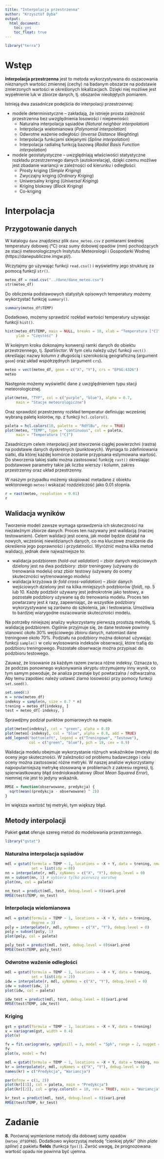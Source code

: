 ```yaml
---
title: "Interpolacja przestrzenna"
author: "Krzysztof Dyba"
output:
  html_document:
    toc: yes
    toc_float: true
---
```


```r
library("terra")
```

# Wstęp

**Interpolacja przestrzenna** jest to metoda wykorzystywana do oszacowania
nieznanych wartości zmiennej (cechy) na badanym obszarze na podstawie
zmierzonych wartości w określonych lokalizacjach. Dzięki niej możliwe jest
wypełnienie luk w zbiorze danych, tj. obszarów nieobjętych pomiarem.

Istnieją dwa zasadnicze podejścia do interpolacji przestrzennej:

* modele deterministyczne -- zakładają, że istnieje prosta zależność przestrzenna
bez uwzględnienia losowości i niepewności:
  * Naturalna interpolacja sąsiadów (*Natural neighbor interpolation*)
  * Interpolacja wielomianowa (*Polynomial interpolation*)
  * Odwrotne ważenie odległości (*Inverse Distance Weighting*)
  * Interpolacja funkcjami sklejanymi (*Spline interpolation*)
  * Interpolacja radialną funkcją bazową (*Radial Basis Function interpolation*)
  
* modele geostatystyczne -- uwzględniają właściwości statystyczne rozkładu
przestrzennego danych (autokorelację), dzięki czemu możliwe jest zbadanie
wariancji w zależności od kierunku i odległości:
  * Prosty kriging (*Simple Kriging*)
  * Zwyczajny kriging (*Ordinary Kriging*)
  * Uniwersalny kriging (*Universal Kriging*)
  * Kriging blokowy (*Block Kriging*)
  * Co-kriging

# Interpolacja

## Przygotowanie danych

W katalogu `dane` znajdziesz plik `dane_meteo.csv` z pomiarami średniej
temperatury dobowej (°C) oraz sumy dobowej opadów (mm) pochodzących ze stacji
meteorologicznych Instytutu Meteorologii i Gospodarki Wodnej
(https://danepubliczne.imgw.pl/).

Wczytajmy go używając funkcji `read.csv()` i wyświetlmy jego strukturę za pomocą
funkcji `str()`.

```r
meteo_df = read.csv("../dane/dane_meteo.csv")
str(meteo_df)
```

Do obliczenia podstawowych statystyk opisowych temperatury możemy wykorzystać
funkcję `summary()`.

```r
summary(meteo_df$TEMP)
```

Dodatkowo, możemy sprawdzić rozkład wartości temperatury używając funkcji `hist()`.

```r
hist(meteo_df$TEMP, main = NULL, breaks = 10, xlab = "Temperatura [°C]",
     ylab = "Częstość" )
```

W kolejnym kroku dokonajmy konwersji ramki danych do obiektu przestrzennego,
tj. *SpatVector*. W tym celu należy użyć funkcji `vect()` określając nazwy
kolumn z długością i szerokością geograficzną (argument `geom`) oraz układ
współrzędnych (argument `crs`).

```r
meteo = vect(meteo_df, geom = c("X", "Y"), crs = "EPSG:4326")
meteo
```

Następnie możemy wyświetlić dane z uwzględnieniem typu stacji meteorologicznej.

```r
plot(meteo, "TYP", col = c("purple", "blue"), alpha = 0.7,
     main = "Stacje meteorologiczne")
```

Oraz sprawdzić przestrzenny rozkład temperatur definiując wcześniej wybraną
paletę kolorów, np. z funkcji `hcl.colors()`.

```r
paleta = hcl.colors(10, palette = "RdYlBu", rev = TRUE)
plot(meteo, "TEMP", type = "continuous", col = paleta,
     main = "Temperatura [°C]")
```

Zasadniczym celem interpolacji jest stworzenie ciągłej powierzchni (rastra) na
podstawie danych dyskretnych (punktowych). Wymaga to zdefiniowania siatki, dla
której każdej komórce zostanie przypisana estymowana wartość. Do stworzenia
takiej siatki można zastosować funkcję `rast()` określając podstawowe parametry
takie jak liczba wierszy i kolumn, zakres przestrzenny oraz układ przestrzenny.

W naszym przypadku możemy skopiować metadane z obiektu wektorowego `meteo` i
wskazać rozdzielczość jako 0.01 stopnia.

```r
r = rast(meteo, resolution = 0.01)
r
```

## Walidacja wyników

Tworzenie modeli zawsze wymaga sprawdzenia ich skuteczności na niezależnym
zbiorze danych. Proces ten nazywany jest walidacją (inaczej testowaniem).
Celem walidacji jest ocena, jak model będzie działał na nowych, wcześniej
niewidzianych danych, co ma kluczowe znaczenie dla określenia jego poprawności
i przydatności. Wyróżnić można kilka metod walidacji, jednak dwie najważniejsze
to:

* walidacja podzbiorem (*hold-out validation*) -- zbiór danych wejściowych
dzielony jest na dwa podzbiory: zbiór treningowy (używany do trenowania modelu)
oraz zbiór testowy (używany do oceny skuteczności wytrenowanego modelu)
* walidacja krzyżowa (*k-fold cross-validation*) -- zbiór danych wejściowych
dzielony jest na kilka mniejszych podzbiorów (*fold*), np. 5 lub 10. Każdy
podzbiór używany jest jednokrotnie jako testowy, a pozostałe podzbiory używane
są do trenowania modelu. Proces ten powtarzany jest $k$ razy, zapewniając, że
wszystkie podzbiory wykorzystywane są zarówno do szkolenia, jak i testowania.
Umożliwia to bardziej wiarygodne oszacowanie skuteczności modelu.

Na potrzeby niniejszej analizy wykorzystamy pierwszą prostszą metodę, tj.
walidację podzbiorem. Ogólnie przyjmuje się, że dane testowe powinny stanowić
około 30% wejściowego zbioru danych, natomiast dane treningowe około 70%.
Podziału na podzbiory można dokonać używając funkcji `sample()` w celu wylosowania
indeksów obserwacji, które trafią do podzbioru treningowego. Pozostałe obserwacje
można przypisać do podzbioru testowego.

Zauważ, że losowanie za każdym razem zwraca różne indeksy. Oznacza to, że
podczas ponownego wykonywania skryptu otrzymujemy inny wynik, co tym samym powoduje,
że analiza przestaje być powtarzalna / odtwarzalna. Aby temu zapobiec należy ustawić
ziarno losowości przy pomocy funkcji `set.seed()`.

```r
set.seed(1)
n = nrow(meteo_df)
indeksy = sample(n, size = 0.7 * n)
trening = meteo_df[indeksy, ]
test = meteo_df[-indeksy, ]
```

Sprawdźmy podział punktów pomiarowych na mapie. 

```r
plot(meteo[indeksy], col = "green", alpha = 0.8)
plot(meteo[-indeksy], col = "blue", alpha = 0.8, add = TRUE)
add_legend("bottomleft", legend = c("Treningowe", "Testowe"),
           col = c("green", "blue"), pch = 19, cex = 0.9)
```

Walidacja modelu obejmuje wykorzystanie różnych wskaźników (metryk) do oceny jego
skuteczności. W zależności od problemu badawczego i celu oceny można zastosować
różne metryki. W naszej analizie wykorzystamy najpopularniejszą metrykę stosowaną
w problemach z zakresu regresji, tj. spierwiastkowany błąd średniokwadratowy
(*Root Mean Squared Error*), niemniej nie jest to jedyny wskaźnik.

```r
RMSE = function(obserwowane, predykcja) {
  sqrt(mean((predykcja - obserwowane) ^ 2))
}
```

Im większa wartość tej metryki, tym większy błąd.

## Metody interpolacji

Pakiet **gstat** oferuje szereg metod do modelowania przestrzennego.

```r
library("gstat")
```

### Naturalna interpolacja sąsiadów

```r
mdl = gstat(formula = TEMP ~ 1, locations = ~X + Y, data = trening, nmax = 10,
            set = list(idp = 0))
nn = interpolate(r, mdl, xyNames = c("X", "Y"), debug.level = 0)
nn = subset(nn, 1) # wybiera tylko pierwszą warstwę
plot(nn, col = paleta)
```

```r
nn_test = predict(mdl, test, debug.level = 0)$var1.pred
RMSE(test$TEMP, nn_test)
```

### Interpolacja wielomianowa

```r
mdl = gstat(formula = TEMP ~ 1, locations = ~X + Y, data = trening,
            degree = 3)
poly = interpolate(r, mdl, xyNames = c("X", "Y"), debug.level = 0)
poly = subset(poly, 1)
plot(poly, col = paleta)
```

```r
poly_test = predict(mdl, test, debug.level = 0)$var1.pred
RMSE(test$TEMP, poly_test)
```

### Odwrotne ważenie odległości

```r
mdl = gstat(formula = TEMP ~ 1, locations = ~X + Y, data = trening,
            set = list(idp = 2))
idw = interpolate(r, mdl, xyNames = c("X", "Y"), debug.level = 0)
idw = subset(idw, 1)
plot(idw, col = paleta)
```

```r
idw_test = predict(mdl, test, debug.level = 0)$var1.pred
RMSE(test$TEMP, idw_test)
```

### Kriging

```r
gst = gstat(formula = TEMP ~ 1, locations = ~X + Y, data = trening)
v = variogram(gst, width = 0.4)
plot(v)
```

```r
fv = fit.variogram(v, vgm(psill = 3, model = "Sph", range = 2, nugget = 1))
fv
plot(v, model = fv)
```

```r
mdl = gstat(formula = TEMP ~ 1, locations = ~X + Y, data = trening, model = fv)
kr = interpolate(r, mdl, xyNames = c("X", "Y"), debug.level = 0)
names(kr) = c("Predykcja", "Wariancja")
```

```r
par(mfrow = c(1, 2))
plot(kr[[1]], col = paleta, main = "Predykcja")
plot(kr[[2]], col = gray.colors(n = 10, rev = TRUE), main = "Wariancja")
```

```r
kr_test = predict(mdl, test, debug.level = 0)$var1.pred
RMSE(test$TEMP, kr_test)
```

# Zadanie

**8.** Porównaj wymienione metody dla dobowej sumy opadów (`meteo_df$OPAD`).
Dodatkowo wykorzystaj metodę "cienkiej płytki" (*thin plate spline*) z pakietu
**fields** (funkcja `Tps()`). Zwróć uwagę, że prognozowana wartość opadu
nie powinna być ujemna.


